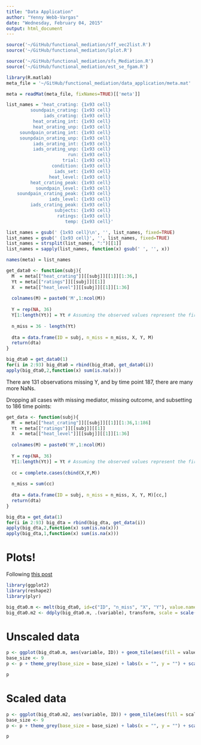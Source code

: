 ```yaml
---
title: "Data Application"
author: "Yenny Webb-Vargas"
date: "Wednesday, February 04, 2015"
output: html_document
---
```


```r
source('~/GitHub/functional_mediation/sff_vec2list.R')
source('~/GitHub/functional_mediation/lplot.R')

source('~/GitHub/functional_mediation/sfs_Mediation.R')  
source('~/GitHub/functional_mediation/est_se_fgam.R')  
```


```r
library(R.matlab)
meta_file = '~/GitHub/functional_mediation/data_application/meta.mat'

meta = readMat(meta_file, fixNames=TRUE)[['meta']]
```

```r
list_names = 'heat_crating: {1x93 cell}
         soundpain_crating: {1x93 cell}
              iads_crating: {1x93 cell}
          heat_orating_int: {1x93 cell}
          heat_orating_unp: {1x93 cell}
     soundpain_orating_int: {1x93 cell}
     sounpdain_orating_unp: {1x93 cell}
          iads_orating_int: {1x93 cell}
          iads_orating_unp: {1x93 cell}
                       run: {1x93 cell}
                     trial: {1x93 cell}
                 condition: {1x93 cell}
                  iads_set: {1x93 cell}
                heat_level: {1x93 cell}
         heat_crating_peak: {1x93 cell}
           soundpain_level: {1x93 cell}
    soundpain_crating_peak: {1x93 cell}
                iads_level: {1x93 cell}
         iads_crating_peak: {1x93 cell}
                  subjects: {1x93 cell}
                   ratings: {1x93 cell}
                      temp: {1x93 cell}'

list_names = gsub(' {1x93 cell}\n', '', list_names, fixed=TRUE)
list_names = gsub(' {1x93 cell}', '', list_names, fixed=TRUE)
list_names = strsplit(list_names, ":")[[1]]
list_names = sapply(list_names, function(x) gsub(' ', '', x))

names(meta) = list_names
```


```r
get_data0 <- function(subj){
  M  = meta[["heat_crating"]][[subj]][[1]][1:36,]
  Yt = meta[["ratings"]][[subj]][[1]]
  X  = meta[["heat_level"]][[subj]][[1]][1:36]
  
  colnames(M) = paste0('M',1:ncol(M))
  
  Y = rep(NA, 36)
  Y[1:length(Yt)] = Yt # Assuming the observed values represent the first trials
  
  n_miss = 36 - length(Yt)
  
  dta = data.frame(ID = subj, n_miss = n_miss, X, Y, M)
  return(dta)
}
```

```r
big_dta0 = get_data0(1)
for(i in 2:93) big_dta0 = rbind(big_dta0, get_data0(i)) 
apply(big_dta0,2,function(x) sum(is.na(x)))
```

There are 131 observations missing Y, and by time point 187, there are many more NaNs.


Dropping all cases with missing mediator, missing outcome, and subsetting to 186 time points:

```r
get_data <- function(subj){
  M  = meta[["heat_crating"]][[subj]][[1]][1:36,1:186]
  Yt = meta[["ratings"]][[subj]][[1]]
  X  = meta[["heat_level"]][[subj]][[1]][1:36]
  
  colnames(M) = paste0('M',1:ncol(M))
  
  Y = rep(NA, 36)
  Y[1:length(Yt)] = Yt # Assuming the observed values represent the first trials
  
  cc = complete.cases(cbind(X,Y,M))
  
  n_miss = sum(cc)
  
  dta = data.frame(ID = subj, n_miss = n_miss, X, Y, M)[cc,]
  return(dta)
}
```

```r
big_dta = get_data(1)
for(i in 2:93) big_dta = rbind(big_dta, get_data(i)) 
apply(big_dta,2,function(x) sum(is.na(x)))
apply(big_dta,1,function(x) sum(is.na(x)))
```

# Plots!

Following [this post](https://learnr.wordpress.com/2010/01/26/ggplot2-quick-heatmap-plotting/)

```r
library(ggplot2)
library(reshape2)
library(plyr)

big_dta0.m <- melt(big_dta0, id=c("ID", "n_miss", "X", "Y"), value.name="value")
big_dta0.m2 <- ddply(big_dta0.m, .(variable), transform, scale = scale(value))
```

# Unscaled data
```r
p <- ggplot(big_dta0.m, aes(variable, ID)) + geom_tile(aes(fill = value), colour = "white") + scale_fill_gradient(low = "white", high = "steelblue")
base_size <- 9
p <- p + theme_grey(base_size = base_size) + labs(x = "", y = "") + scale_x_discrete(expand = c(0, 0)) + scale_y_discrete(expand = c(0, 0)) + theme(legend.position = "none", axis.ticks = element_blank(), axis.text.x = element_text(size = base_size * 0.8, angle = 330, hjust = 0, colour = "grey50"))
```

```r
p
```


# Scaled data
```r
p <- ggplot(big_dta0.m2, aes(variable, ID)) + geom_tile(aes(fill = scale), colour = "white") + scale_fill_gradient(low = "white", high = "steelblue")
base_size <- 9
p <- p + theme_grey(base_size = base_size) + labs(x = "", y = "") + scale_x_discrete(expand = c(0, 0)) + scale_y_discrete(expand = c(0, 0)) + theme(legend.position = "none", axis.ticks = element_blank(), axis.text.x = element_text(size = base_size * 0.8, angle = 330, hjust = 0, colour = "grey50"))
```

```r
p
```

